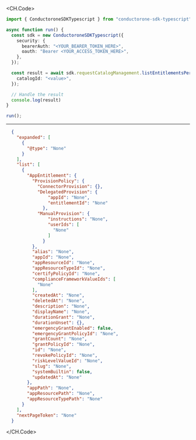 
<CH.Code>
```typescript ListEntitlementsPerCatalog.ts
import { ConductoroneSDKTypescript } from "conductorone-sdk-typescript";

async function run() {
  const sdk = new ConductoroneSDKTypescript({
    security: {
      bearerAuth: "<YOUR_BEARER_TOKEN_HERE>",
      oauth: "Bearer <YOUR_ACCESS_TOKEN_HERE>",
    },
  });

  const result = await sdk.requestCatalogManagement.listEntitlementsPerCatalog({
    catalogId: "<value>",
  });

  // Handle the result
  console.log(result)
}

run();
```
---

```json Example Response
  {
    "expanded": [
      {
        "@type": "None"
      }
    ],
    "list": [
      {
        "AppEntitlement": {
          "ProvisionPolicy": {
            "ConnectorProvision": {},
            "DelegatedProvision": {
                "appId": "None",
                "entitlementId": "None"
              },
            "ManualProvision": {
                "instructions": "None",
                "userIds": [
                  "None"
                ]
              }
          },
          "alias": "None",
          "appId": "None",
          "appResourceId": "None",
          "appResourceTypeId": "None",
          "certifyPolicyId": "None",
          "complianceFrameworkValueIds": [
            "None"
          ],
          "createdAt": "None",
          "deletedAt": "None",
          "description": "None",
          "displayName": "None",
          "durationGrant": "None",
          "durationUnset": {},
          "emergencyGrantEnabled": false,
          "emergencyGrantPolicyId": "None",
          "grantCount": "None",
          "grantPolicyId": "None",
          "id": "None",
          "revokePolicyId": "None",
          "riskLevelValueId": "None",
          "slug": "None",
          "systemBuiltin": false,
          "updatedAt": "None"
        },
        "appPath": "None",
        "appResourcePath": "None",
        "appResourceTypePath": "None"
      }
    ],
    "nextPageToken": "None"
  }
```
</CH.Code>
